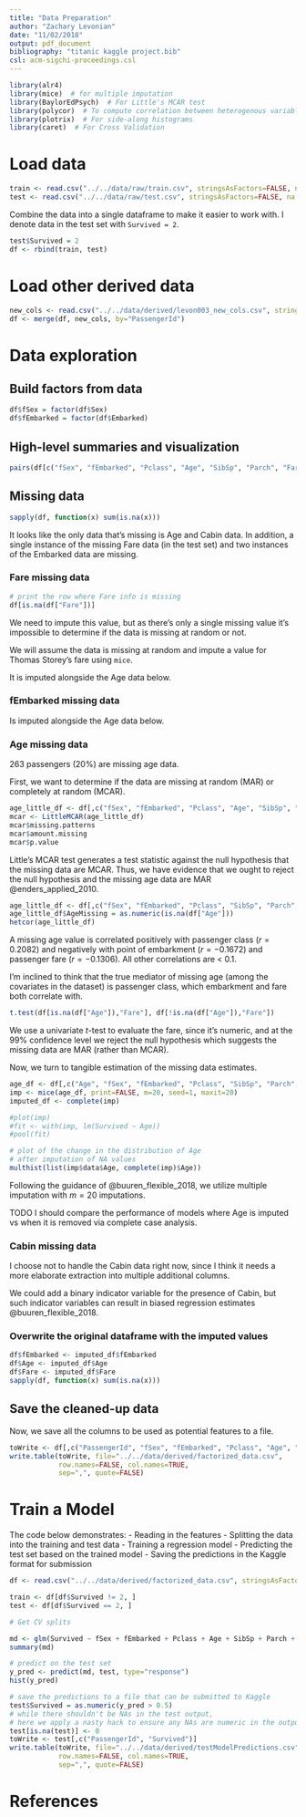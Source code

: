 ```yaml
---
title: "Data Preparation"
author: "Zachary Levonian"
date: "11/02/2018"
output: pdf_document
bibliography: "titanic kaggle project.bib"
csl: acm-sigchi-proceedings.csl
---
```


```r
library(alr4)
library(mice)  # for multiple imputation
library(BaylorEdPsych)  # For Little's MCAR test
library(polycor)  # To compute correlation between heterogenous variables
library(plotrix)  # For side-along histograms
library(caret)  # For Cross Validation
```

# Load data

```r
train <- read.csv("../../data/raw/train.csv", stringsAsFactors=FALSE, na.strings = c("NA", ""))
test <- read.csv("../../data/raw/test.csv", stringsAsFactors=FALSE, na.strings = c("NA", ""))
```

Combine the data into a single dataframe to make it easier to work with.  I denote data in the test set with `Survived = 2`.

```r
test$Survived = 2
df <- rbind(train, test)
```

# Load other derived data

```r
new_cols <- read.csv("../../data/derived/levon003_new_cols.csv", stringsAsFactors=TRUE)
df <- merge(df, new_cols, by="PassengerId")
```


# Data exploration

## Build factors from data

```r
df$fSex = factor(df$Sex)
df$fEmbarked = factor(df$Embarked)
```

## High-level summaries and visualization

```r
pairs(df[c("fSex", "fEmbarked", "Pclass", "Age", "SibSp", "Parch", "Fare", "Survived")])
```

## Missing data

```r
sapply(df, function(x) sum(is.na(x)))
```

It looks like the only data that's missing is Age and Cabin data. In addition, a single instance of the missing Fare data (in the test set) and two instances of the Embarked data are missing.

### Fare missing data

```r
# print the row where Fare info is missing
df[is.na(df["Fare"])]
```

We need to impute this value, but as there's only a single missing value it's impossible to determine if the data is missing at random or not.

We will assume the data is missing at random and impute a value for Thomas Storey's fare using `mice`.

It is imputed alongside the Age data below.

### fEmbarked missing data

Is imputed alongside the Age data below.

### Age missing data

263 passengers (20%) are missing age data.

First, we want to determine if the data are missing at random (MAR) or completely at random (MCAR).

```r
age_little_df <- df[,c("fSex", "fEmbarked", "Pclass", "Age", "SibSp", "Parch", "Survived")]
mcar <- LittleMCAR(age_little_df)
mcar$missing.patterns
mcar$amount.missing
mcar$p.value
```

Little's MCAR test generates a test statistic against the null hypothesis that the missing data are MCAR.  Thus, we have evidence that we ought to reject the null hypothesis and the missing age data are MAR @enders_applied_2010.

```r
age_little_df <- df[,c("fSex", "fEmbarked", "Pclass", "SibSp", "Parch", "Fare", "Survived", "name_title", "name_word_length", "name_char_length", "cabin_first_letter", "ticket_category")]
age_little_df$AgeMissing = as.numeric(is.na(df["Age"]))
hetcor(age_little_df)
```

A missing age value is correlated positively with passenger class ($r=0.2082$) and negatively with point of embarkment ($r=-0.1672$) and passenger fare ($r=-0.1306$).  All other correlations are < 0.1.  

I'm inclined to think that the true mediator of missing age (among the covariates in the dataset) is passenger class, which embarkment and fare both correlate with.

```r
t.test(df[is.na(df["Age"]),"Fare"], df[!is.na(df["Age"]),"Fare"])
```

We use a univariate $t$-test to evaluate the fare, since it's numeric, and at the 99% confidence level we reject the null hypothesis which suggests the missing data are MAR (rather than MCAR).

Now, we turn to tangible estimation of the missing data estimates.

```r
age_df <- df[,c("Age", "fSex", "fEmbarked", "Pclass", "SibSp", "Parch", "Fare", "Survived")]
imp <- mice(age_df, print=FALSE, m=20, seed=1, maxit=20)
imputed_df <- complete(imp)

#plot(imp)
#fit <- with(imp, lm(Survived ~ Age))
#pool(fit)
```

```r
# plot of the change in the distribution of Age 
# after imputation of NA values
multhist(list(imp$data$Age, complete(imp)$Age))
```


Following the guidance of @buuren_flexible_2018, we utilize multiple imputation with $m=20$ imputations.

TODO I should compare the performance of models where Age is imputed vs when it is removed via complete case analysis.

### Cabin missing data

I choose not to handle the Cabin data right now, since I think it needs a more elaborate extraction into multiple additional columns.

We could add a binary indicator variable for the presence of Cabin, but such indicator variables can result in biased regression estimates @buuren_flexible_2018.

### Overwrite the original dataframe with the imputed values

```r
df$fEmbarked <- imputed_df$fEmbarked
df$Age <- imputed_df$Age
df$Fare <- imputed_df$Fare
sapply(df, function(x) sum(is.na(x)))
```


## Save the cleaned-up data

Now, we save all the columns to be used as potential features to a file.

```r
toWrite <- df[,c("PassengerId", "fSex", "fEmbarked", "Pclass", "Age", "SibSp", "Parch", "Fare", "Survived", "name_title", "name_word_length", "name_char_length", "cabin_first_letter", "ticket_category")]
write.table(toWrite, file="../../data/derived/factorized_data.csv",
            row.names=FALSE, col.names=TRUE, 
            sep=",", quote=FALSE)
```

# Train a Model

The code below demonstrates:
 - Reading in the features
 - Splitting the data into the training and test data
 - Training a regression model
 - Predicting the test set based on the trained model
 - Saving the predictions in the Kaggle format for submission

```r
df <- read.csv("../../data/derived/factorized_data.csv", stringsAsFactors=TRUE)

```


```r
train <- df[df$Survived != 2, ]
test <- df[df$Survived == 2, ]
```

```r
# Get CV splits
```


```r
md <- glm(Survived ~ fSex + fEmbarked + Pclass + Age + SibSp + Parch + Fare + name_title + name_word_length:name_char_length + cabin_first_letter + ticket_category, family="binomial", data=train)
summary(md)
```


```r
# predict on the test set
y_pred <- predict(md, test, type="response")
hist(y_pred)
```

```r
# save the predictions to a file that can be submitted to Kaggle
test$Survived = as.numeric(y_pred > 0.5)
# while there shouldn't be NAs in the test output, 
# here we apply a nasty hack to ensure any NAs are numeric in the output
test[is.na(test)] <- 0
toWrite <- test[,c("PassengerId", "Survived")]
write.table(toWrite, file="../../data/derived/testModelPredictions.csv", 
            row.names=FALSE, col.names=TRUE, 
            sep=",", quote=FALSE)
```

# References
